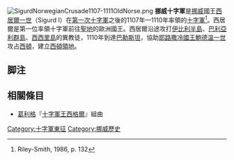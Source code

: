[[File:SigurdNorwegianCrusade1107-1111OldNorse.png|thumb]]
'''挪威十字軍'''是[[挪威|挪威]]國王[[西居爾一世|西居爾一世]]（Sigurd I）在[[第一次十字軍|第一次十字軍]]之後的1107年—1110年率領的[[十字軍|十字軍]]<ref>Riley-Smith, 1986, p. 132</ref>。西居爾是第一位率領十字軍前往[[聖地|聖地]]的歐洲國王。西居爾沿途攻打[[伊比利半島|伊比利半島]]、[[巴利亞利群島|巴利亞利群島]]、[[西西里島|西西里島]]的異教徒，1110年到達[[巴勒斯坦|巴勒斯坦]]，協助[[耶路撒冷國王|耶路撒冷國王]][[鮑德溫一世_(耶路撒冷)|鮑德溫一世]]攻占[[賽達_(黎巴嫩城市)|西頓]]，建立[[西頓領地|西頓領地]]。

== 脚注 ==
{{reflist}}

== 相關條目 ==
*[[葛利格|葛利格]]『[[十字軍王西格爾|十字軍王西格爾]]』組曲

[[Category:十字軍東征|Category:十字軍東征]]
[[Category:挪威歷史|Category:挪威歷史]]